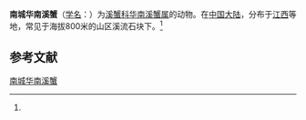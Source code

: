 {{Speciesbox
| name = 南城华南溪蟹
| status = 
| status_system = 
| image = 
| genus = Huananpotamon
| species = nanchengense
| authority = (Dai, Zhou et Peng, 1995)<ref name='id12107'>{{cite web| url =http://www.bioinfo.cn/db05/BjdwSpecies.php?action=view&id=12107| title =南城华南溪蟹| work =《中国动物物种编目数据库》| publisher =中国科学院微生物研究所| author =中国科学院动物研究所| accessdate =2009-04-28| deadurl =yes| archiveurl =https://web.archive.org/web/20160305014521/http://www.bioinfo.cn/db05/BjdwSpecies.php?action=view&id=12107| archivedate =2016-03-05}}</ref>
}}

'''南城华南溪蟹'''（[[学名|学名]]：{{lang|la|''Huananpotamon nanchengense''}}）为[[溪蟹科|溪蟹科]][[华南溪蟹属|华南溪蟹属]]的动物。在[[中国大陆|中国大陆]]，分布于[[江西|江西]]等地，常见于海拔800米的山区溪流石块下。<ref name='id12107'/>

== 参考文献 ==
{{reflist}}

{{Wikispecies|Huananpotamon nanchengense}}
{{Taxonbar|from=Q13256350}}

[[Category:华南溪蟹属|南城华南溪蟹]]


{{螃蟹小作品}}